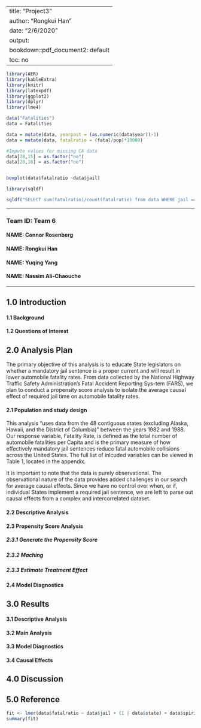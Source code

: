 
---
title: "Project3"
author: "Rongkui Han"
date: "2/6/2020"
output:
  bookdown::pdf_document2: default
  toc: no
---

```r
library(AER)
library(kableExtra)
library(knitr)
library(latexpdf)
library(ggplot2)
library(dplyr)
library(lme4)

```

```r
data("Fatalities")
data = Fatalities

data = mutate(data, yearpast = (as.numeric(data$year))-1)
data = mutate(data, fatalratio = (fatal/pop)*10000)

#Impute values for missing CA data
data[28,15] = as.factor("no")
data[28,16] = as.factor("no")


boxplot(data$fatalratio ~data$jail)

library(sqldf)

sqldf("SELECT sum(fatalratio)/count(fatalratio) from data WHERE jail == 'no'") -sqldf("SELECT sum(fatalratio)/count(fatalratio) from data WHERE jail == 'yes'")

```


***

### Team ID: Team 6

#### NAME: Connor Rosenberg
#### NAME: Rongkui Han
#### NAME: Yuqing Yang
#### NAME: Nassim Ali-Chaouche

***

## 1.0 Introduction


#### 1.1 Background

#### 1.2 Questions of Interest

         

## 2.0 Analysis Plan

The primary objective of this analysis is to educate State legislators on whether a mandatory jail sentence is a proper current and will result in lower automobile fatality rates. From data collected by the National Highway Traffic Safety Administration's Fatal Accident Reporting Sys-tem (FARS), we plan to conduct a propensity score analysis to isolate the average causal effect of required jail time on automobile fatality rates.

#### 2.1 Population and study design
This analysis "uses data from the 48 contiguous states (excluding Alaska, Hawaii, and the District of Columbia)" between the years 1982 and 1988. Our response variable, Fatality Rate, is defined as the total number of automobile fatalities per Capita and is the primary measure of how effectively mandatory jail sentences reduce fatal automobile collisions across the United States. The full list of inlcuded variables can be viewed in Table 1, located in the appendix. 

It is important to note that the data is purely observational. The observational nature of the data provides added challenges in our search for average causal effects. Since we have no control over when, or if, individual States implement a required jail sentence, we are left to parse out causal effects from a complex and intercorrelated dataset.


#### 2.2 Descriptive Analysis   



#### 2.3 Propensity Score Analysis

##### 2.3.1 Generate the Propensity Score

##### 2.3.2 Maching

##### 2.3.3 Estimate Treatment Effect






#### 2.4 Model Diagnostics


## 3.0 Results


#### 3.1 Descriptive Analysis     

#### 3.2 Main Analysis

#### 3.3 Model Diagnostics


#### 3.4 Causal Effects



## 4.0 Discussion


## 5.0 Reference

```r
fit <- lmer(data$fatalratio ~ data$jail + (1 | data$state) + data$spirits+ data$beertax + data$drinkage , data = data)
summary(fit)
```


